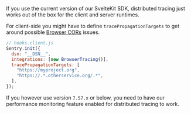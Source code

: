 If you use the current version of our SvelteKit SDK, distributed tracing just works out of the box for the client and server runtimes.

For client-side you might have to define `tracePropagationTargets` to get around possible [Browser CORs](https://developer.mozilla.org/en-US/docs/Web/HTTP/CORS) issues.

```js
// hooks.client.js
Sentry.init({
  dsn: "__DSN__",
  integrations: [new BrowserTracing()],
  tracePropagationTargets: [
    "https://myproject.org",
    "https://.*.otherservice.org/.*",
  ],
});
```

If you however use version `7.57.x` or below, you need to have our <PlatformLink to="/performance/">performance monitoring feature enabled</PlatformLink> for distributed tracing to work.
